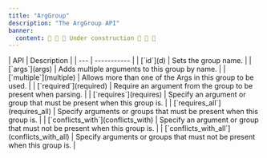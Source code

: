 ```yaml
---
title: "ArgGroup"
description: "The ArgGroup API"
banner:
  content: 🚧 🚧 🚧 Under construction 🚧 🚧 🚧
---
```


<div class="api-table">
| API | Description |
| --- | ----------- |
| [`id`](d) | Sets the group name. |
| [`args`](args) | Adds multiple arguments to this group by name. |
| [`multiple`](multiple) | Allows more than one of the Args in this group to be used. |
| [`required`](required) | Require an argument from the group to be present when parsing. |
| [`requires`](requires) | Specify an argument or group that must be present when this group is. |
| [`requires_all`](requires_all) | Specify arguments or groups that must be present when this group is. |
| [`conflicts_with`](conflicts_with) | Specify an argument or group that must not be present when this group is. |
| [`conflicts_with_all`](conflicts_with_all) | Specify arguments or groups that must not be present when this group is. |
</div>